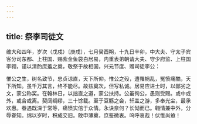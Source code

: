 ```yaml
---
---
---
```

title: 祭李司徒文
---



维大和四年，岁次（戊戍）〔庚戌〕，七月癸酉朔，十九日辛卯，中大夫、守太子宾客分司东都、上柱国、赐紫金鱼袋白居易，内重表弟朝请大夫、守少府监、上柱国李翱，谨以清酌庶羞之奠，敬祭于故相国，兴元节度、赠司徒李公：

惟公之生，树名致节，忠贞谅直，天下所仰。惟公之殁，遭罹祸乱，冤愤痛酷，天下所知。虽千万其言，终不能尽。故兹奠次，但写私诚。居易应进士时，以鄙劣之文，蒙公称奖。在翰林日，以拙直之道，蒙公扶持。公虽徇公，愚则受赐。或中或外，或合或离。契阔绸缪，三十馀载。至于豆觞之会，轩盖之游，多奉光尘，最承欢惠。眷遇既深于常等，痛愤实倍于众情。永诀奈何？长恸而已。翱情兼中外，分辱眷知。绵以岁时，积成交旧。敢申薄奠，庶鉴微衷。呜呼哀哉！伏惟尚飨！